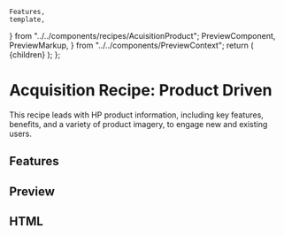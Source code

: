     Features,
    template,
} from "../../components/recipes/AcuisitionProduct";
    PreviewComponent,
    PreviewMarkup,
} from "../../components/PreviewContext";
    return (
        <PreviewLayout inline={inline} tools>
            {children}
        </PreviewLayout>
    );
};

# Acquisition Recipe: Product Driven

This recipe leads with HP product information, including key features, benefits, and a variety of product imagery, to engage new and existing users.

<LinkButton
    href="https://litmus.com/checklist/emails/public/c80f34a"
    target="_blank"
    label="View in Litmus"
/>

## Features

<Features />

## Preview

<PreviewComponent label="aquisitionproduct" Component={AcquisitionProduct} />

## HTML

<PreviewMarkup label="aquisitionproduct" template={template} />

